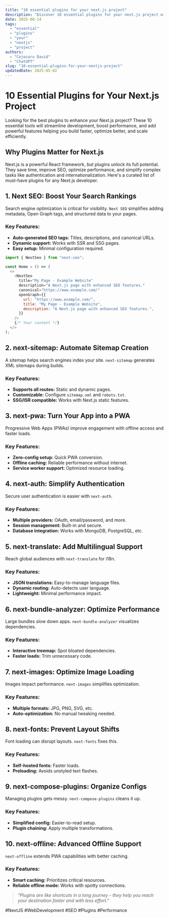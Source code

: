 ```yaml
---
title: "10 essential plugins for your next.js project"
description: "Discover 10 essential plugins for your next.js project with this in-depth guide, providing actionable insights and practical tips to boost your knowledge and results."
date: 2025-08-14
tags:
  - "essential"
  - "plugins"
  - "your"
  - "nextjs"
  - "project"
authors:
  - "Cojocaru David"
  - "ChatGPT"
slug: "10-essential-plugins-for-your-nextjs-project"
updatedDate: 2025-05-02
---
```


# 10 Essential Plugins for Your Next.js Project  

Looking for the best plugins to enhance your Next.js project? These 10 essential tools will streamline development, boost performance, and add powerful features helping you build faster, optimize better, and scale efficiently.  

## Why Plugins Matter for Next.js  

Next.js is a powerful React framework, but plugins unlock its full potential. They save time, improve SEO, optimize performance, and simplify complex tasks like authentication and internationalization. Here's a curated list of must-have plugins for any Next.js developer.  

## 1. Next SEO: Boost Your Search Rankings  

Search engine optimization is critical for visibility. `Next SEO` simplifies adding metadata, Open Graph tags, and structured data to your pages.  

### Key Features:  
- **Auto-generated SEO tags:** Titles, descriptions, and canonical URLs.  
- **Dynamic support:** Works with SSR and SSG pages.  
- **Easy setup:** Minimal configuration required.  

```javascript
import { NextSeo } from "next-seo";

const Home = () => (
  <>
    <NextSeo
      title="My Page - Example Website"
      description="A Next.js page with enhanced SEO features."
      canonical="https://www.example.com/"
      openGraph={{
        url: "https://www.example.com/",
        title: "My Page - Example Website",
        description: "A Next.js page with enhanced SEO features.",
      }}
    />
    {/* Your content */}
  </>
);
```

## 2. next-sitemap: Automate Sitemap Creation  

A sitemap helps search engines index your site. `next-sitemap` generates XML sitemaps during builds.  

### Key Features:  
- **Supports all routes:** Static and dynamic pages.  
- **Customizable:** Configure `sitemap.xml` and `robots.txt`.  
- **SSG/ISR compatible:** Works with Next.js static features.  

## 3. next-pwa: Turn Your App into a PWA  

Progressive Web Apps (PWAs) improve engagement with offline access and faster loads.  

### Key Features:  
- **Zero-config setup:** Quick PWA conversion.  
- **Offline caching:** Reliable performance without internet.  
- **Service worker support:** Optimized resource loading.  

## 4. next-auth: Simplify Authentication  

Secure user authentication is easier with `next-auth`.  

### Key Features:  
- **Multiple providers:** OAuth, email/password, and more.  
- **Session management:** Built-in and secure.  
- **Database integration:** Works with MongoDB, PostgreSQL, etc.  

## 5. next-translate: Add Multilingual Support  

Reach global audiences with `next-translate` for i18n.  

### Key Features:  
- **JSON translations:** Easy-to-manage language files.  
- **Dynamic routing:** Auto-detects user language.  
- **Lightweight:** Minimal performance impact.  

## 6. next-bundle-analyzer: Optimize Performance  

Large bundles slow down apps. `next-bundle-analyzer` visualizes dependencies.  

### Key Features:  
- **Interactive treemap:** Spot bloated dependencies.  
- **Faster loads:** Trim unnecessary code.  

## 7. next-images: Optimize Image Loading  

Images impact performance. `next-images` simplifies optimization.  

### Key Features:  
- **Multiple formats:** JPG, PNG, SVG, etc.  
- **Auto-optimization:** No manual tweaking needed.  

## 8. next-fonts: Prevent Layout Shifts  

Font loading can disrupt layouts. `next-fonts` fixes this.  

### Key Features:  
- **Self-hosted fonts:** Faster loads.  
- **Preloading:** Avoids unstyled text flashes.  

## 9. next-compose-plugins: Organize Configs  

Managing plugins gets messy. `next-compose-plugins` cleans it up.  

### Key Features:  
- **Simplified config:** Easier-to-read setup.  
- **Plugin chaining:** Apply multiple transformations.  

## 10. next-offline: Advanced Offline Support  

`next-offline` extends PWA capabilities with better caching.  

### Key Features:  
- **Smart caching:** Prioritizes critical resources.  
- **Reliable offline mode:** Works with spotty connections.  

> _"Plugins are like shortcuts in a long journey - they help you reach your destination faster and with less effort."_  

#NextJS #WebDevelopment #SEO #Plugins #Performance